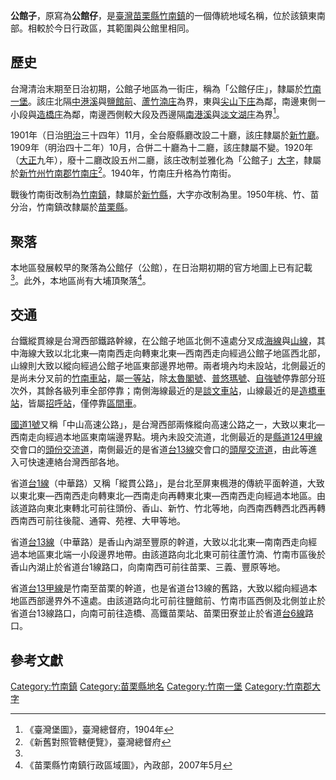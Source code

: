 {{noteTA　
|1 = zh-cn:庄; zh-hk:庄; zh-tw:庄;
}}
'''公館子'''，原寫為'''公館仔'''，是[[臺灣|臺灣]][[苗栗縣|苗栗縣]][[竹南鎮|竹南鎮]]的一個傳統地域名稱，位於該鎮東南部。相較於今日行政區，其範圍與公館里相同。

==歷史==
台灣清治末期至日治初期，公館子地區為一街庄，稱為「公館仔庄」，隸屬於[[竹南一堡|竹南一堡]]。該庄北隔[[中港溪|中港溪]]與[[鹽館前|鹽館前]]、[[蘆竹湳庄|蘆竹湳庄]]為界，東與[[尖山下庄|尖山下庄]]為鄰，南邊東側一小段與[[造橋_(大字)|造橋庄]]為鄰，南邊西側較大段及西邊隔[[南港溪_(苗栗縣)|南港溪]]與[[淡文湖庄|淡文湖庄]]為界<ref name="臺灣堡圖">《臺灣堡圖》，臺灣總督府，1904年</ref>。

1901年（日治[[明治|明治]]三十四年）11月，全台廢縣廳改設二十廳，該庄隸屬於[[新竹廳|新竹廳]]。1909年（明治四十二年）10月，合併二十廳為十二廳，該庄隸屬不變。1920年（[[大正|大正]]九年），廢十二廳改設五州二廳，該庄改制並雅化為「公館子」[[大字|大字]]，隸屬於[[新竹州|新竹州]][[竹南郡|竹南郡]][[竹南庄|竹南庄]]<ref>《新舊對照管轄便覽》，臺灣總督府</ref>。1940年，竹南庄升格為竹南街。

戰後竹南街改制為[[竹南鎮|竹南鎮]]，隸屬於[[新竹縣|新竹縣]]，大字亦改制為里。1950年桃、竹、苗分治，竹南鎮改隸屬於[[苗栗縣|苗栗縣]]。

==聚落==
本地區發展較早的聚落為公館仔（公館），在日治期初期的官方地圖上已有記載<ref name="臺灣堡圖"/>。此外，本地區尚有大埔頂聚落<ref>《苗栗縣竹南鎮行政區域圖》，內政部，2007年5月</ref>。

==交通==
台鐵縱貫線是台灣西部鐵路幹線，在公館子地區北側不遠處分叉成[[海岸線_(臺鐵)|海線]]與[[臺中線|山線]]，其中海線大致以北北東—南南西走向轉東北東—西南西走向經過公館子地區西北部，山線則大致以縱向經過公館子地區東部邊界地帶。兩者境內均未設站，北側最近的是尚未分叉前的[[竹南車站|竹南車站]]，屬[[一等站_(台鐵)|一等站]]，除[[太魯閣號|太魯閣號]]、[[普悠瑪號|普悠瑪號]]、[[自強號|自強號]]停靠部分班次外，其餘各級列車全部停靠；南側海線最近的是[[談文車站|談文車站]]，山線最近的是[[造橋車站|造橋車站]]，皆屬[[招呼站_(台鐵)|招呼站]]，僅停靠[[台鐵區間車|區間車]]。

[[中山高速公路|國道1號]]又稱「中山高速公路」，是台灣西部兩條縱向高速公路之一，大致以東北—西南走向經過本地區東南端邊界點。境內未設交流道，北側最近的是[[縣道124甲線|縣道124甲線]]交會口的[[頭份交流道|頭份交流道]]，南側最近的是省道[[台13線|台13線]]交會口的[[頭屋交流道|頭屋交流道]]，由此等進入可快速連絡台灣西部各地。

省道[[台1線|台1線]]（中華路）又稱「縱貫公路」，是台北至屏東楓港的傳統平面幹道，大致以東北東—西南西走向轉東北—西南走向再轉東北東—西南西走向經過本地區。由該道路向東北東轉北可前往頭份、香山、新竹、竹北等地，向西南西轉西北西再轉西南西可前往後龍、通霄、苑裡、大甲等地。

省道[[台13線|台13線]]（中華路）是香山內湖至豐原的幹道，大致以北北東—南南西走向經過本地區東北端一小段邊界地帶。由該道路向北北東可前往蘆竹湳、竹南市區後於香山內湖止於省道台1線路口，向南南西可前往苗栗、三義、豐原等地。

省道[[台13甲線|台13甲線]]是竹南至苗栗的幹道，也是省道台13線的舊路，大致以縱向經過本地區西部邊界外不遠處。由該道路向北可前往鹽館前、竹南市區西側及北側並止於省道台13線路口，向南可前往造橋、高鐵苗栗站、苗栗田寮並止於省道[[台6線|台6線]]路口。

==參考文獻==
{{reflist}}

{{竹南郡}}

[[Category:竹南鎮|Category:竹南鎮]]
[[Category:苗栗縣地名|Category:苗栗縣地名]]
[[Category:竹南一堡|Category:竹南一堡]]
[[Category:竹南郡大字|Category:竹南郡大字]]